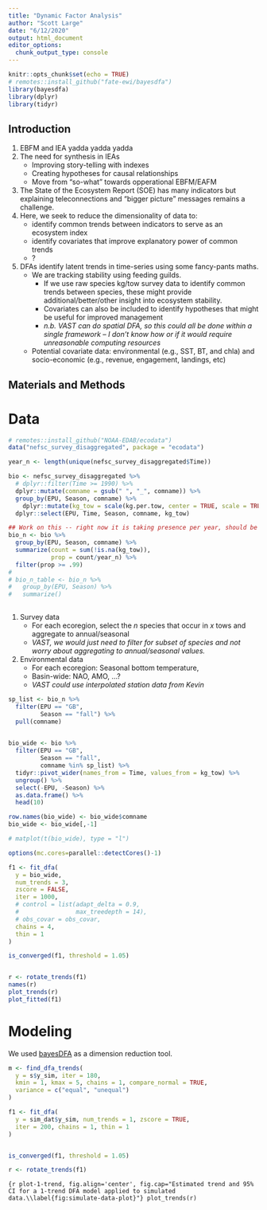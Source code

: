 ```yaml
---
title: "Dynamic Factor Analysis"
author: "Scott Large"
date: "6/12/2020"
output: html_document
editor_options: 
  chunk_output_type: console
---
```


```r
knitr::opts_chunk$set(echo = TRUE)
# remotes::install_github("fate-ewi/bayesdfa")
library(bayesdfa)
library(dplyr)
library(tidyr)

```

## Introduction

1. EBFM and IEA yadda yadda yadda
1. The need for synthesis in IEAs
    + Improving story-telling with indexes
    + Creating hypotheses for causal relationships
    + Move from "so-what" towards opperational EBFM/EAFM
1. The State of the Ecosystem Report (SOE) has many indicators but explaining teleconnections and "bigger picture" messages remains a challenge.
1. Here, we seek to reduce the dimensionality of data to:
    + identify common trends between indicators to serve as an ecosystem index
    + identify covariates that improve explanatory power of common trends
    + ?
1. DFAs identify latent trends in time-series using some fancy-pants maths.
    + We are tracking stability using feeding guilds. 
        + If we use raw species kg/tow survey data to identify common trends between species, these might provide additional/better/other insight into ecosystem stability. 
        + Covariates can also be included to identify hypotheses that might be useful for improved management  
        + *n.b. VAST can do spatial DFA, so this could all be done within a single framework -- I don't know how or if it would require unreasonable computing resources* 
    + Potential covariate data: environmental (e.g., SST, BT, and chla) and socio-economic (e.g., revenue, engagement, landings, etc)

## Materials and Methods

# Data
```r
# remotes::install_github("NOAA-EDAB/ecodata")
data("nefsc_survey_disaggregated", package = "ecodata")

year_n <- length(unique(nefsc_survey_disaggregated$Time))

bio <- nefsc_survey_disaggregated %>% 
  # dplyr::filter(Time >= 1990) %>%
  dplyr::mutate(comname = gsub(" ", "_", comname)) %>% 
  group_by(EPU, Season, comname) %>%
    dplyr::mutate(kg_tow = scale(kg.per.tow, center = TRUE, scale = TRUE)) %>% 
  dplyr::select(EPU, Time, Season, comname, kg_tow)

## Work on this -- right now it is taking presence per year, should be a cutoff of stations per year 
bio_n <- bio %>%
  group_by(EPU, Season, comname) %>%
  summarize(count = sum(!is.na(kg_tow)),
            prop = count/year_n) %>%
  filter(prop >= .99)
# 
# bio_n_table <- bio_n %>% 
#   group_by(EPU, Season) %>% 
#   summarize()
  

```

1. Survey data
    + For each ecoregion, select the *n* species that occur in *x* tows and aggregate to annual/seasonal
    + *VAST, we would just need to filter for subset of species and not worry about aggregating to annual/seasonal values.*
1. Environmental data
    + For each ecoregion: Seasonal bottom temperature,
    + Basin-wide: NAO, AMO, ...? 
    + *VAST could use interpolated station data from Kevin*




```r

sp_list <- bio_n %>% 
  filter(EPU == "GB",
         Season == "fall") %>% 
  pull(comname)
  

bio_wide <- bio %>%
  filter(EPU == "GB",
         Season == "fall",
         comname %in% sp_list) %>% 
  tidyr::pivot_wider(names_from = Time, values_from = kg_tow) %>% 
  ungroup() %>% 
  select(-EPU, -Season) %>% 
  as.data.frame() %>% 
  head(10)

row.names(bio_wide) <- bio_wide$comname
bio_wide <- bio_wide[,-1]

# matplot(t(bio_wide), type = "l")

options(mc.cores=parallel::detectCores()-1) 

f1 <- fit_dfa(
  y = bio_wide, 
  num_trends = 3,
  zscore = FALSE,
  iter = 1000, 
  # control = list(adapt_delta = 0.9,
  #                max_treedepth = 14),
  # obs_covar = obs_covar,
  chains = 4,
  thin = 1
)

is_converged(f1, threshold = 1.05)


r <- rotate_trends(f1)
names(r)
plot_trends(r)
plot_fitted(f1)
```


# Modeling

We used [bayesDFA](https://cran.r-project.org/web/packages/bayesdfa/index.html) as a dimension reduction tool. 


```r
m <- find_dfa_trends(
  y = s$y_sim, iter = 180,
  kmin = 1, kmax = 5, chains = 1, compare_normal = TRUE,
  variance = c("equal", "unequal")
)
```


```r

f1 <- fit_dfa(
  y = sim_dat$y_sim, num_trends = 1, zscore = TRUE,
  iter = 200, chains = 1, thin = 1
)


is_converged(f1, threshold = 1.05)

r <- rotate_trends(f1)

```



```{r plot-1-trend, fig.align='center', fig.cap="Estimated trend and 95% CI for a 1-trend DFA model applied to simulated data.\\label{fig:simulate-data-plot}"}
plot_trends(r)
```
